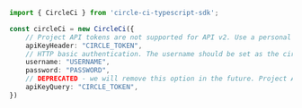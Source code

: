 ```typescript index.ts
import { CircleCi } from 'circle-ci-typescript-sdk';

const circleCi = new CircleCi({
    // Project API tokens are not supported for API v2. Use a personal API token.
    apiKeyHeader: "CIRCLE_TOKEN",
    // HTTP basic authentication. The username should be set as the circle-token value, and the password should be left blank. Note that project tokens are currently not supported on API v2.
    username: "USERNAME",
    password: "PASSWORD",
    // DEPRECATED - we will remove this option in the future. Project API tokens are not supported for API v2. Use a personal API token.
    apiKeyQuery: "CIRCLE_TOKEN",
})
```